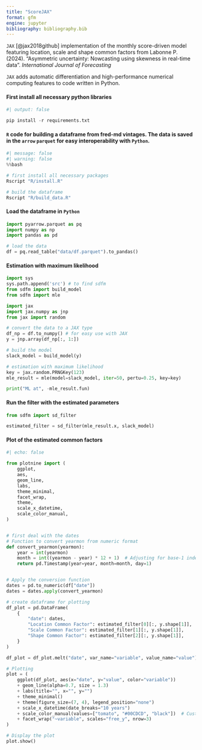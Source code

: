 ```yaml
---
title: "ScoreJAX"
format: gfm
engine: jupyter
bibliography: bibliography.bib
---
```


`JAX` [@jax2018github] implementation of the monthly score-driven model featuring location, scale and shape common factors from Labonne P. (2024). "Asymmetric uncertainty: Nowcasting using skewness in real-time data". *International Journal of Forecasting*

`JAX` adds automatic differentiation and high-performance numerical computing features to code written in Python.

#### First install all necessary python libraries
```python
#| output: false

pip install -r requirements.txt
```

#### `R` code for building a dataframe from fred-md vintages. The data is saved in the `arrow` `parquet` for easy interoperability with `Python`.
```python
#| message: false
#| warning: false
%%bash

# first install all necessary packages
Rscript "R/install.R"

# build the dataframe
Rscript "R/build_data.R"
```

#### Load the dataframe in `Python`
```python
import pyarrow.parquet as pq
import numpy as np
import pandas as pd

# load the data
df = pq.read_table("data/df.parquet").to_pandas()
```

#### Estimation with maximum likelihood
```python
import sys
sys.path.append('src') # to find sdfm
from sdfm import build_model
from sdfm import mle

import jax
import jax.numpy as jnp
from jax import random

# convert the data to a JAX type
df_np = df.to_numpy() # for easy use with JAX
y = jnp.array(df_np[:, 1:])

# build the model
slack_model = build_model(y)

# estimation with maximum likelihood
key = jax.random.PRNGKey(123)
mle_result = mle(model=slack_model, iter=50, pertu=0.25, key=key)

print("ML at", -mle_result.fun)
```

#### Run the filter with the estimated parameters
```python
from sdfm import sd_filter

estimated_filter = sd_filter(mle_result.x, slack_model)
```

#### Plot of the estimated common factors
```python
#| echo: false

from plotnine import (
    ggplot,
    aes,
    geom_line,
    labs,
    theme_minimal,
    facet_wrap,
    theme,
    scale_x_datetime,
    scale_color_manual,
)


# first deal with the dates
# Function to convert yearmon from numeric format
def convert_yearmon(yearmon):
    year = int(yearmon)
    month = int((yearmon - year) * 12 + 1)  # Adjusting for base-1 index
    return pd.Timestamp(year=year, month=month, day=1)


# Apply the conversion function
dates = pd.to_numeric(df["date"])
dates = dates.apply(convert_yearmon)

# create dataframe for plotting
df_plot = pd.DataFrame(
    {
        "date": dates,
        "Location Common Factor": estimated_filter[0][:, y.shape[1]],
        "Scale Common Factor": estimated_filter[1][:, y.shape[1]],
        "Shape Common Factor": estimated_filter[2][:, y.shape[1]],
    }
)

df_plot = df_plot.melt("date", var_name="variable", value_name="value")

# Plotting
plot = (
    ggplot(df_plot, aes(x="date", y="value", color="variable"))
    + geom_line(alpha=0.7, size = 1.3)
    + labs(title="", x="", y="")
    + theme_minimal()
    + theme(figure_size=(7, 4), legend_position="none")
    + scale_x_datetime(date_breaks="10 years")
    + scale_color_manual(values=["tomato", "#00CDCD", "black"])  # Custom colors
    + facet_wrap("~variable", scales="free_y", nrow=3)
)

# Display the plot
plot.show()
```